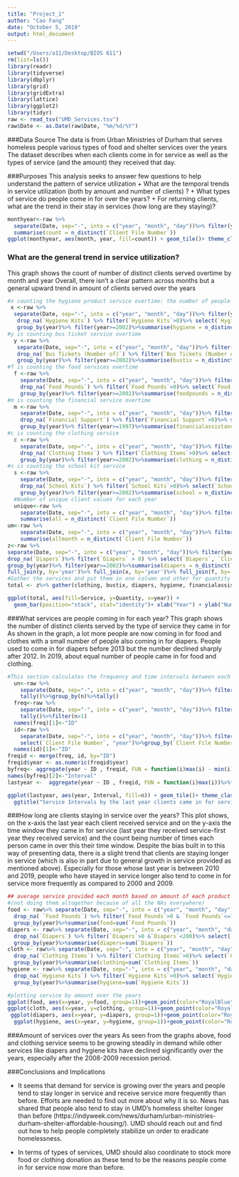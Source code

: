 ```yaml
---
title: "Project_1"
author: "Cao Fang"
date: "October 5, 2019"
output: html_document
---
```



```r
setwd("/Users/a11/Desktop/BIOS 611")
rm(list=ls())
library(readr)
library(tidyverse)
library(dbplyr)
library(grid)
library(gridExtra)
library(lattice)
library(ggplot2)
library(tidyr)
raw <- read_tsv("UMD_Services.tsv")
raw$Date <- as.Date(raw$Date, "%m/%d/%Y")
```
###Data Source
The data is from Urban Ministries of Durham that serves homeless people various types of food and shelter services over the years
The dataset describes when each clients come in for service as well as the types of service (and the amount) they received that day. 

###Purposes
 This analysis seeks to answer few questions to help understand the pattern of service utilization 
  + What are the temporal trends in service utilization (both by amount and number of clients) ?
  + What types of service do people come in for over the years? 
  + For returning clients, what are the trend in their stay in services (how long are they staying)? 
```r
monthyear<-raw %>%
  separate(Date, sep="-", into = c("year", "month", "day"))%>% filter(year<=2019 & year >=1997) %>%group_by(year, month)%>%
  summarise(count = n_distinct(`Client File Number`))
ggplot(monthyear, aes(month, year, fill=count)) + geom_tile()+ theme_classic()+ ggtitle("Number of distinct clients served overtime by month and year")

```



### What are the general trend in service utilization? 
This graph shows the count of number of distinct clients served overtime by month and year 
Overall, there isn't a clear pattern across months but a general upward trend in amount of clients served over the years 
```r
#x counting the hygiene product service overtime: the number of people who came in for this service every year (regardless of how many times)
 x <-raw %>%
  separate(Date, sep="-", into = c("year", "month", "day"))%>% filter(year<=2019) %>%group_by(`Client File Number`)%>% 
   drop_na(`Hygiene Kits`) %>% filter(`Hygiene Kits`>0)%>% select(`Hygiene Kits`, `Client File Number`, year)%>%
   group_by(year)%>% filter(year>=2002)%>%summarise(hygiene = n_distinct(`Client File Number`))
#y is counting bus ticket service overtime 
  y <-raw %>%
   separate(Date, sep="-", into = c("year", "month", "day"))%>% filter(year<=2019) %>%group_by(`Client File Number`)%>% 
   drop_na(`Bus Tickets (Number of)`) %>% filter(`Bus Tickets (Number of)`>0)%>% select(`Bus Tickets (Number of)`, `Client File Number`, year)%>%
   group_by(year)%>% filter(year>=2002)%>%summarise(bustix = n_distinct(`Client File Number`))
#f is counting the food services overtime 
  f <-raw %>%
    separate(Date, sep="-", into = c("year", "month", "day"))%>% filter(year<=2019) %>%group_by(`Client File Number`)%>% 
    drop_na(`Food Pounds`) %>% filter(`Food Pounds`>0)%>% select(`Food Pounds`, `Client File Number`, year)%>%
    group_by(year)%>% filter(year>=2002)%>%summarise(foodpounds = n_distinct(`Client File Number`))
#m is counting the financial service overtime
  m <-raw %>%
    separate(Date, sep="-", into = c("year", "month", "day"))%>% filter(year<=2019) %>%group_by(`Client File Number`)%>% 
    drop_na(`Financial Support`) %>% filter(`Financial Support`>0)%>% select(`Financial Support`, `Client File Number`, year)%>%
    group_by(year)%>% filter(year>=1997)%>%summarise(financialassistance = n_distinct(`Client File Number`))
#c is counting the clothing service 
  c <-raw %>%
    separate(Date, sep="-", into = c("year", "month", "day"))%>% filter(year<=2019) %>%group_by(`Client File Number`)%>% 
    drop_na(`Clothing Items`) %>% filter(`Clothing Items`>0)%>% select(`Clothing Items`, `Client File Number`, year)%>%
    group_by(year)%>% filter(year>=2002)%>%summarise(clothing = n_distinct(`Client File Number`))
#s is counting the school kit service 
  s <-raw %>%
    separate(Date, sep="-", into = c("year", "month", "day"))%>% filter(year<=2019) %>%group_by(`Client File Number`)%>% 
    drop_na(`School Kits`) %>% filter(`School Kits`>0)%>% select(`School Kits`, `Client File Number`, year)%>%
    group_by(year)%>% filter(year>=2002)%>%summarise(school = n_distinct(`Client File Number`))
  #Number of unique client values for each year 
  unique<-raw %>%
    separate(Date, sep="-", into = c("year", "month", "day"))%>% filter(year<=2019 & year >=2002) %>%group_by(year)%>%
    summarise(all = n_distinct(`Client File Number`))
um<-raw %>%
    separate(Date, sep="-", into = c("year", "month", "day"))%>% filter(year<=2019 & year >=2002) %>%group_by(month)%>%
    summarise(allmonth = n_distinct(`Client File Number`))
z<-raw %>%
separate(Date, sep="-", into = c("year", "month", "day"))%>% filter(year<=2019) %>%
drop_na(`Diapers`)%>% filter(`Diapers` > 0) %>% select(`Diapers`, `Client File Number`, year)%>%
group_by(year)%>% filter(year>=2002)%>%summarise(diapers = n_distinct(`Client File Number`))%>% full_join(unique, by='year') %>%
full_join(y, by='year')%>% full_join(x, by='year')%>% full_join(f, by='year')%>% full_join(m, by='year')%>%full_join(c, by='year')%>%full_join(s, by='year')
#Gather the services and put them in one column and other for quantity of service (ignoring the quantitiy for this graph)
total <- z%>% gather(clothing, bustix, diapers, hygiene, financialassistance, foodpounds, school, key='Service', value='Quantity') %>% select("Service", "Quantity", "year")
```

```r
ggplot(total, aes(fill=Service, y=Quantity, x=year)) + 
  geom_bar(position="stack", stat="identity")+ xlab("Year") + ylab("Number of People/Families")+ggtitle("Number of distinct clients by types of service over the years ")+scale_fill_brewer(palette = "Paired")
```


###What services are people coming in for each year?
This graph shows the number of distinct clients served by the type of service they came in for
As shown in the graph, a lot more people are now coming in for food and clothes with a small number of people also coming in for diapers. People used to come in for diapers before 2013 but the number declined sharply after 2012. In 2019, about equal number of people came in for food and clothing. 

```r
#This section calculates the frequency and time intervals between each service for clients who come in more than once 
  un<-raw %>%
    separate(Date, sep="-", into = c("year", "month", "day"))%>% filter(year<=2019 & year >=1997) %>%group_by(`Client File Number`)%>%
    tally()%>%group_by(n)%>%tally()
  freq<-raw %>%
    separate(Date, sep="-", into = c("year", "month", "day"))%>% filter(year<=2019 & year >=1997) %>%group_by(`Client File Number`)%>%
    tally()%>%filter(n>1)
  names(freq)[1]<-"ID"
  id<-raw %>%
    separate(Date, sep="-", into = c("year", "month", "day"))%>% filter(year<=2019 & year >=1997) %>%
    select(`Client File Number`, "year")%>%group_by(`Client File Number`)
  names(id)[1]<-"ID"
freqid <- merge(freq, id, by="ID")
freqid$year <- as.numeric(freqid$year)
byfreq<- aggregate(year ~ ID , freqid, FUN = function(i)max(i) - min(i))
names(byfreq)[2]<-"Interval"
lastyear <-  aggregate(year ~ ID , freqid, FUN = function(i)max(i))%>%full_join(freq, by="ID")%>%full_join(byfreq, by="ID")
```

```r

ggplot(lastyear, aes(year, Interval, fill=n)) + geom_tile()+ theme_classic()+scale_fill_distiller(palette = "Spectral")+
  ggtitle("Service Intervals by the last year clients came in for service")

```

###How long are clients staying in service over the years? 
This plot shows, on the x-axis the last year each client received service and on the y-axis the time window they came in for service (last year they received service-first year they received service) and the count being number of times each person came in over this their time window. Despite the bias built in to this way of presenting data, there is a slight trend that clients are staying longer in service (which is also in part due to general growth in service provided as mentioned above). Especially for those whose last year is between 2010 and 2019, people who have stayed in service longer also tend to come in for service more frequently as compared to 2000 and 2009.


```r
## average service provided each month based on amount of each product  over the years 
#(not doing them altogether because of all the NAs everywhere)
food <- raw%>% separate(Date, sep="-", into = c("year", "month", "day"))%>% filter(year<2019 & year >=2005)%>% 
  drop_na( `Food Pounds`) %>% filter(`Food Pounds`>0 & `Food Pounds`<=1800)%>% select(`Food Pounds`, year, month)%>%
  group_by(year)%>%summarise(food=sum(`Food Pounds`))
diapers <- raw%>% separate(Date, sep="-", into = c("year", "month", "day"))%>% filter(year<=2019 & year >=1997)%>% 
  drop_na(`Diapers`) %>% filter(`Diapers`>0 &`Diapers`<200)%>% select(`Diapers`, year, month)%>%
  group_by(year)%>%summarise(diapers=sum(`Diapers`))
cloth <- raw%>% separate(Date, sep="-", into = c("year", "month", "day"))%>% filter(year<2019 & year >=2001)%>% 
  drop_na(`Clothing Items`) %>% filter(`Clothing Items`>0)%>% select(`Clothing Items`, year, month)%>%
  group_by(year)%>%summarise(clothing=sum(`Clothing Items`))
hygiene <- raw%>% separate(Date, sep="-", into = c("year", "month", "day"))%>% filter(year<2019 & year >=2002)%>% 
  drop_na(`Hygiene Kits`) %>% filter(`Hygiene Kits`>0)%>% select(`Hygiene Kits`, year, month)%>%
  group_by(year)%>%summarise(hygiene=sum(`Hygiene Kits`))
```

```r
#plotting service by amount over the years 
ggplot(food, aes(x=year, y=food, group=1))+geom_point(color="RoyalBlue")+geom_smooth(se=FALSE)+ggtitle("Food Pounds served over the years")
ggplot(cloth, aes(x=year, y=clothing, group=1))+geom_point(color="RoyalBlue")+geom_smooth(se=FALSE)+ggtitle("Clothing served over the years")
 ggplot(diapers, aes(x=year, y=diapers, group=1))+geom_point(color="RoyalBlue")+geom_smooth(se=FALSE)+ggtitle("Diapers served over the years")
  ggplot(hygiene, aes(x=year, y=hygiene, group=1))+geom_point(color="RoyalBlue")+geom_smooth(se=FALSE)+ggtitle("Hygiene Kits served over the years")
```


###Amount of services over the years
As seen from the graphs above, food and clothing service seems to be growing steadily in demand while other services like diapers and hygiene kits have declined significantly over the years, especially after the 2008-2009 recession period.  

###Conclusions and Implications 

* It seems that demand for service is growing over the years and people tend to stay longer in service and receive service more frequently than before. Efforts are needed to find out more about why it is so. News has shared that people also tend to stay in UMD's homeless shelter longer than before (https://indyweek.com/news/durham/urban-ministries-durham-shelter-affordable-housing/). UMD should reach out and find out how to help people completely stabilize un order to eradicate homelessness. 

* In terms of types of services, UMD should also coordinate to stock more food or clothing donation as these tend to be the reasons people come in for service now more than before. 
